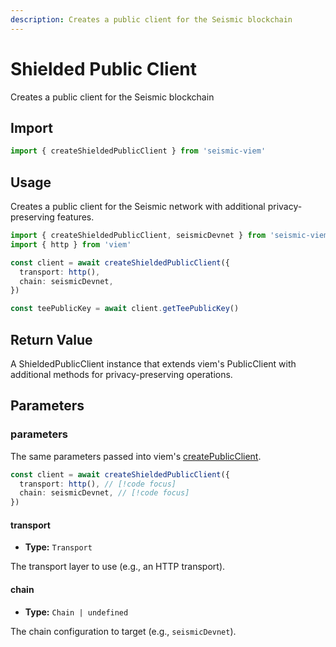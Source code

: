 ```yaml
---
description: Creates a public client for the Seismic blockchain
---
```


# Shielded Public Client

Creates a public client for the Seismic blockchain

## Import

```ts
import { createShieldedPublicClient } from 'seismic-viem'
```

## Usage

Creates a public client for the Seismic network with additional privacy-preserving features.

```ts
import { createShieldedPublicClient, seismicDevnet } from 'seismic-viem'
import { http } from 'viem'

const client = await createShieldedPublicClient({
  transport: http(),
  chain: seismicDevnet,
})

const teePublicKey = await client.getTeePublicKey()
```

## Return Value

A ShieldedPublicClient instance that extends viem's PublicClient with additional methods for privacy-preserving operations.

## Parameters

### parameters

The same parameters passed into viem's [createPublicClient](https://viem.sh/docs/clients/public.html).

```ts
const client = await createShieldedPublicClient({
  transport: http(), // [!code focus]
  chain: seismicDevnet, // [!code focus]
})
```

#### transport

- **Type:** `Transport`

The transport layer to use (e.g., an HTTP transport).

#### chain

- **Type:** `Chain | undefined`

The chain configuration to target (e.g., `seismicDevnet`).
